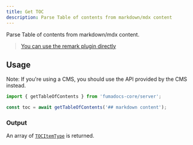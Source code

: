 ```yaml
---
title: Get TOC
description: Parse Table of contents from markdown/mdx content
---
```


Parse Table of contents from markdown/mdx content.

> [You can use the remark plugin directly](/docs/headless/mdx/headings)

## Usage

Note: If you're using a CMS, you should use the API provided by the CMS instead.

```ts
import { getTableOfContents } from 'fumadocs-core/server';

const toc = await getTableOfContents('## markdown content');
```

### Output

An array of [`TOCItemType`](/docs/headless/mdx/headings#output) is returned.
